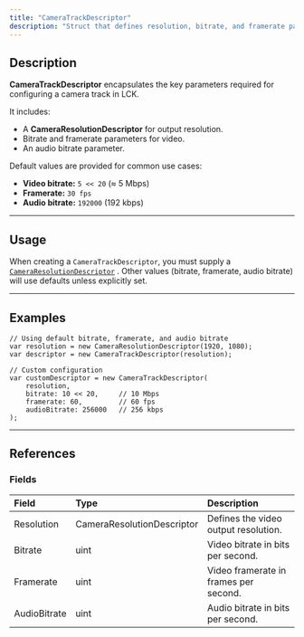```yaml
---
title: "CameraTrackDescriptor"
description: "Struct that defines resolution, bitrate, and framerate parameters for configuring a camera track in LCK."
---
```


## Description

**CameraTrackDescriptor** encapsulates the key parameters required for configuring a camera track in LCK.

It includes:

- A **CameraResolutionDescriptor** for output resolution.
- Bitrate and framerate parameters for video.
- An audio bitrate parameter.

Default values are provided for common use cases:

- **Video bitrate:** `5 << 20` (≈ 5 Mbps)
- **Framerate:** `30 fps`
- **Audio bitrate:** `192000` (192 kbps)

---

## Usage

When creating a `CameraTrackDescriptor`, you must supply a  [`CameraResolutionDescriptor`](/api-reference/CameraResolutionDescriptor) .
Other values (bitrate, framerate, audio bitrate) will use defaults unless explicitly set.

---

## Examples

```
// Using default bitrate, framerate, and audio bitrate
var resolution = new CameraResolutionDescriptor(1920, 1080);
var descriptor = new CameraTrackDescriptor(resolution);

// Custom configuration
var customDescriptor = new CameraTrackDescriptor(
    resolution,
    bitrate: 10 << 20,     // 10 Mbps
    framerate: 60,         // 60 fps
    audioBitrate: 256000   // 256 kbps
);
```

---

## References

### Fields

| Field        | Type                       | Description                           |
| :----------- | :------------------------- | :------------------------------------ |
| Resolution   | CameraResolutionDescriptor | Defines the video output resolution.  |
| Bitrate      | uint                       | Video bitrate in bits per second.     |
| Framerate    | uint                       | Video framerate in frames per second. |
| AudioBitrate | uint                       | Audio bitrate in bits per second.     |